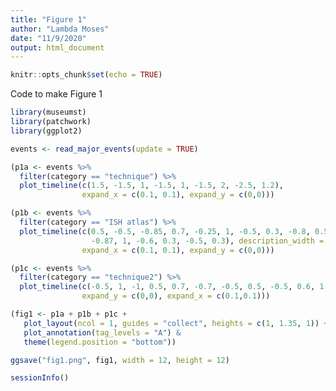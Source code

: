 ```yaml
---
title: "Figure 1"
author: "Lambda Moses"
date: "11/9/2020"
output: html_document
---
```


```r
knitr::opts_chunk$set(echo = TRUE)
```

Code to make Figure 1
```r
library(museumst)
library(patchwork)
library(ggplot2)
```

```r
events <- read_major_events(update = TRUE)
```

```r
(p1a <- events %>% 
  filter(category == "technique") %>% 
  plot_timeline(c(1.5, -1.5, 1, -1.5, 1, -1.5, 2, -2.5, 1.2),
                expand_x = c(0.1, 0.1), expand_y = c(0,0)))
```

```r
(p1b <- events %>% 
  filter(category == "ISH atlas") %>% 
  plot_timeline(c(0.5, -0.5, -0.85, 0.7, -0.25, 1, -0.5, 0.3, -0.8, 0.5, -1, 0.7, -0.25, 0.5, 
                  -0.87, 1, -0.6, 0.3, -0.5, 0.3), description_width = 25,
                expand_x = c(0.1, 0.1), expand_y = c(0,0)))
```

```r
(p1c <- events %>% 
  filter(category == "technique2") %>% 
  plot_timeline(c(-0.5, 1, -1, 0.5, 0.7, -0.7, -0.5, 0.5, -0.5, 0.6, 1, -0.6, 0.3, -1), 
                expand_y = c(0,0), expand_x = c(0.1,0.1)))
```

```r
(fig1 <- p1a + p1b + p1c +
   plot_layout(ncol = 1, guides = "collect", heights = c(1, 1.35, 1)) +
   plot_annotation(tag_levels = "A") &
   theme(legend.position = "bottom"))
```

```r
ggsave("fig1.png", fig1, width = 12, height = 12)
```

```r
sessionInfo()
```

